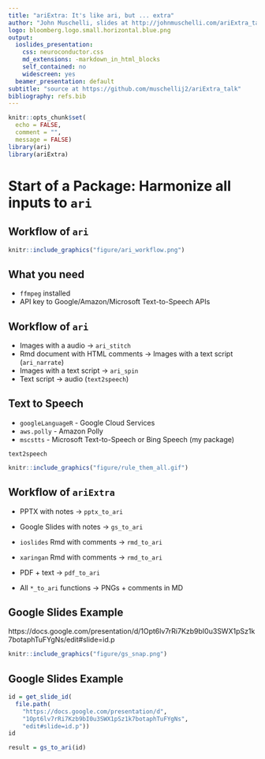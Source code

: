 ```yaml
---
title: "ariExtra: It's like ari, but ... extra"
author: "John Muschelli, slides at http://johnmuschelli.com/ariExtra_talk"
logo: bloomberg.logo.small.horizontal.blue.png
output:
  ioslides_presentation:
    css: neuroconductor.css
    md_extensions: -markdown_in_html_blocks
    self_contained: no
    widescreen: yes
  beamer_presentation: default
subtitle: "source at https://github.com/muschellij2/ariExtra_talk"
bibliography: refs.bib    
---
```


<style type="text/css">
article {
  font-size: 28pt;
}
</style>

```r
knitr::opts_chunk$set(
  echo = FALSE, 
  comment = "",
  message = FALSE)
library(ari)
library(ariExtra)
```


<!-- SMI 2019 product -->
# Start of a Package: \n Harmonize all inputs to `ari`

## Workflow of `ari` 

```r
knitr::include_graphics("figure/ari_workflow.png")
```


## What you need

- `ffmpeg` installed
- API key to Google/Amazon/Microsoft Text-to-Speech APIs


## Workflow of `ari` 

- Images with a audio → `ari_stitch`
- Rmd document with HTML comments → Images with a text script (`ari_narrate`)
- Images with a text script → `ari_spin`
- Text script → audio (`text2speech`)


## Text to Speech

<div id="left_col">

- `googleLanguageR` - Google Cloud Services
- `aws.polly` - Amazon Polly
- `mscstts` - Microsoft Text-to-Speech or Bing Speech (my package)

</div>

</div>
<div id="right_col">
`text2speech` 
```r
knitr::include_graphics("figure/rule_them_all.gif")
```
</div>


## Workflow of `ariExtra` 

- PPTX with notes →  `pptx_to_ari`
- Google Slides with notes →  `gs_to_ari`
- `ioslides` Rmd with comments →  `rmd_to_ari`
- `xaringan` Rmd with comments →  `rmd_to_ari`
- PDF + text → `pdf_to_ari`

- All `*_to_ari` functions →  PNGs + comments in MD

## Google Slides Example

https://docs.google.com/presentation/d/1Opt6lv7rRi7Kzb9bI0u3SWX1pSz1k7botaphTuFYgNs/edit#slide=id.p

```r
knitr::include_graphics("figure/gs_snap.png")
```

## Google Slides Example

<div class="left-half">
```r
id = get_slide_id(
  file.path(
    "https://docs.google.com/presentation/d",
    "1Opt6lv7rRi7Kzb9bI0u3SWX1pSz1k7botaphTuFYgNs", 
    "edit#slide=id.p"))
id
```

</div>

</div>
<div class="right-half">
```r
result = gs_to_ari(id)
```
</div>






